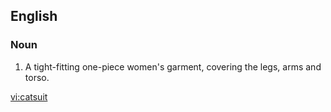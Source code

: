 ==English==

===Noun===
{{en-noun}}
# A tight-fitting one-piece women's garment, covering the legs, arms and torso.

[[vi:catsuit]]